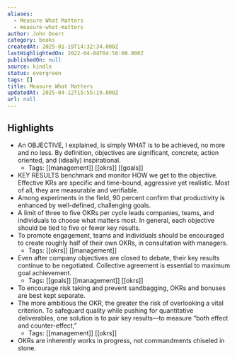 ```yaml
---
aliases:
  - Measure What Matters
  - measure-what-matters
author: John Doerr
category: books
createdAt: 2025-01-19T14:32:34.000Z
lastHighlightedOn: 2022-04-04T04:56:00.000Z
publishedOn: null
source: kindle
status: evergreen
tags: []
title: Measure What Matters
updatedAt: 2025-04-12T15:55:19.000Z
url: null
---
```

## Highlights

- An OBJECTIVE, I explained, is simply WHAT is to be achieved, no more and no less. By definition, objectives are significant, concrete, action oriented, and (ideally) inspirational.
  - Tags: [[management]] [[okrs]] [[goals]]
- KEY RESULTS benchmark and monitor HOW we get to the objective. Effective KRs are specific and time-bound, aggressive yet realistic. Most of all, they are measurable and verifiable.
- Among experiments in the field, 90 percent confirm that productivity is enhanced by well-defined, challenging goals.
- A limit of three to five OKRs per cycle leads companies, teams, and individuals to choose what matters most. In general, each objective should be tied to five or fewer key results.
- To promote engagement, teams and individuals should be encouraged to create roughly half of their own OKRs, in consultation with managers.
  - Tags: [[okrs]] [[management]]
- Even after company objectives are closed to debate, their key results continue to be negotiated. Collective agreement is essential to maximum goal achievement.
  - Tags: [[goals]] [[management]] [[okrs]]
- To encourage risk taking and prevent sandbagging, OKRs and bonuses are best kept separate.
- The more ambitious the OKR, the greater the risk of overlooking a vital criterion. To safeguard quality while pushing for quantitative deliverables, one solution is to pair key results—to measure “both effect and counter-effect,”
  - Tags: [[management]] [[okrs]]
- OKRs are inherently works in progress, not commandments chiseled in stone.
